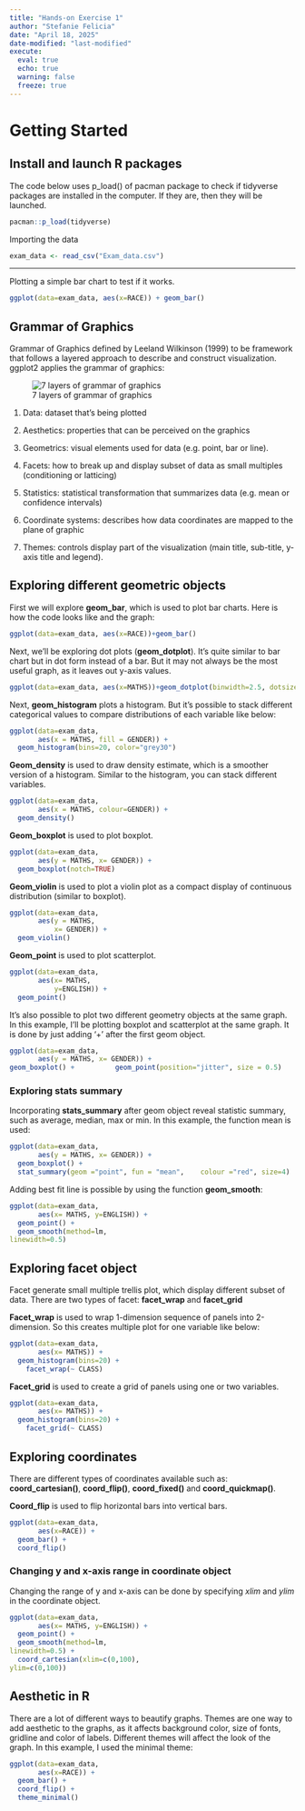 ```yaml
---
title: "Hands-on Exercise 1"
author: "Stefanie Felicia"
date: "April 18, 2025"
date-modified: "last-modified"
execute: 
  eval: true
  echo: true
  warning: false
  freeze: true
---
```


# Getting Started

## Install and launch R packages

The code below uses p_load() of pacman package to check if tidyverse packages are installed in the computer. If they are, then they will be launched.

```r
pacman::p_load(tidyverse)


```

Importing the data

```r
exam_data <- read_csv("Exam_data.csv")
```

------------------------------------------------------------------------

Plotting a simple bar chart to test if it works.

```r

ggplot(data=exam_data, aes(x=RACE)) + geom_bar()
```

## Grammar of Graphics

Grammar of Graphics defined by Leeland Wilkinson (1999) to be framework that follows a layered approach to describe and construct visualization. ggplot2 applies the grammar of graphics:

![7 layers of grammar of graphics](https://www.science-craft.com/wp-content/uploads/2014/06/ggplot-2.png)

1.  Data: dataset that's being plotted

2.  Aesthetics: properties that can be perceived on the graphics

3.  Geometrics: visual elements used for data (e.g. point, bar or line).

4.  Facets: how to break up and display subset of data as small multiples (conditioning or latticing)

5.  Statistics: statistical transformation that summarizes data (e.g. mean or confidence intervals)

6.  Coordinate systems: describes how data coordinates are mapped to the plane of graphic

7.  Themes: controls display part of the visualization (main title, sub-title, y-axis title and legend).

## Exploring different geometric objects

First we will explore **geom_bar**, which is used to plot bar charts. Here is how the code looks like and the graph:

```r
ggplot(data=exam_data, aes(x=RACE))+geom_bar()
```

Next, we'll be exploring dot plots (**geom_dotplot**). It's quite similar to bar chart but in dot form instead of a bar. But it may not always be the most useful graph, as it leaves out y-axis values.

```r
ggplot(data=exam_data, aes(x=MATHS))+geom_dotplot(binwidth=2.5, dotsize=0.5) + scale_y_continuous(NULL, breaks=NULL)
```

Next, **geom_histogram** plots a histogram. But it's possible to stack different categorical values to compare distributions of each variable like below:

```r
ggplot(data=exam_data, 
       aes(x = MATHS, fill = GENDER)) +
  geom_histogram(bins=20, color="grey30")  
```

**Geom_density** is used to draw density estimate, which is a smoother version of a histogram. Similar to the histogram, you can stack different variables.

```r
ggplot(data=exam_data, 
       aes(x = MATHS, colour=GENDER)) +
  geom_density()    
```

**Geom_boxplot** is used to plot boxplot.

```r
ggplot(data=exam_data, 
       aes(y = MATHS, x= GENDER)) +    
  geom_boxplot(notch=TRUE)   
```

**Geom_violin** is used to plot a violin plot as a compact display of continuous distribution (similar to boxplot).

```r
ggplot(data=exam_data, 
       aes(y = MATHS, 
           x= GENDER)) +
  geom_violin()
```

**Geom_point** is used to plot scatterplot.

```r
ggplot(data=exam_data, 
       aes(x= MATHS, 
           y=ENGLISH)) +
  geom_point()      
```

It's also possible to plot two different geometry objects at the same graph. In this example, I'll be plotting boxplot and scatterplot at the same graph. It is done by just adding '+' after the first geom object.

```r
ggplot(data=exam_data, 
       aes(y = MATHS, x= GENDER)) +
geom_boxplot() +          geom_point(position="jitter", size = 0.5)  
```

### Exploring stats summary

Incorporating **stats_summary** after geom object reveal statistic summary, such as average, median, max or min. In this example, the function mean is used:

```r
ggplot(data=exam_data, 
       aes(y = MATHS, x= GENDER)) +
  geom_boxplot() +
  stat_summary(geom ="point", fun = "mean",    colour ="red", size=4)     
```

Adding best fit line is possible by using the function **geom_smooth**:

```r
ggplot(data=exam_data, 
       aes(x= MATHS, y=ENGLISH)) +
  geom_point() +
  geom_smooth(method=lm, 
linewidth=0.5)
```

## Exploring facet object

Facet generate small multiple trellis plot, which display different subset of data. There are two types of facet: **facet_wrap** and **facet_grid**

**Facet_wrap** is used to wrap 1-dimension sequence of panels into 2-dimension. So this creates multiple plot for one variable like below:

```r
ggplot(data=exam_data, 
       aes(x= MATHS)) +
  geom_histogram(bins=20) +
    facet_wrap(~ CLASS)
```

**Facet_grid** is used to create a grid of panels using one or two variables.

```r
ggplot(data=exam_data, 
       aes(x= MATHS)) +
  geom_histogram(bins=20) +
    facet_grid(~ CLASS)
```

## Exploring coordinates

There are different types of coordinates available such as: **coord_cartesian()**, **coord_flip()**, **coord_fixed()** and **coord_quickmap()**.

**Coord_flip** is used to flip horizontal bars into vertical bars.

```r
ggplot(data=exam_data, 
       aes(x=RACE)) +
  geom_bar() +
  coord_flip()
```

### Changing y and x-axis range in coordinate object

Changing the range of y and x-axis can be done by specifying *xlim* and *ylim* in the coordinate object.

```r
ggplot(data=exam_data, 
       aes(x= MATHS, y=ENGLISH)) +
  geom_point() +
  geom_smooth(method=lm, 
linewidth=0.5) + 
  coord_cartesian(xlim=c(0,100),
ylim=c(0,100))
```

## Aesthetic in R

There are a lot of different ways to beautify graphs. Themes are one way to add aesthetic to the graphs, as it affects background color, size of fonts, gridline and color of labels. Different themes will affect the look of the graph. In this example, I used the minimal theme:

```r
ggplot(data=exam_data, 
       aes(x=RACE)) +
  geom_bar() +
  coord_flip() +
  theme_minimal()
```
